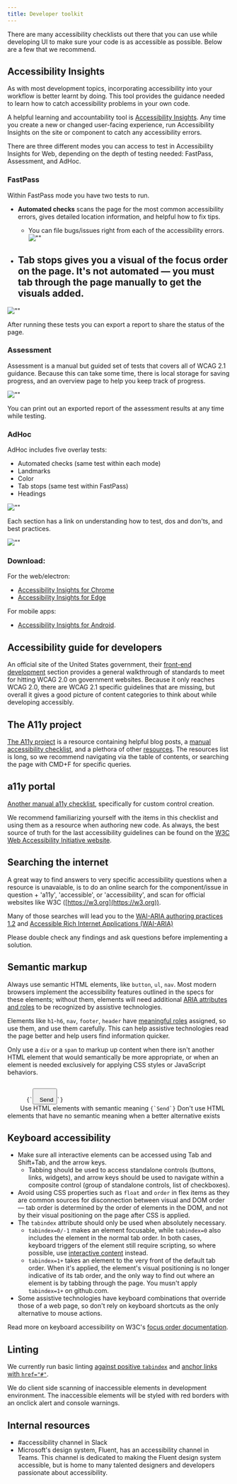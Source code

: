```yaml
---
title: Developer toolkit
---
```



There are many accessibility checklists out there that you can use while developing UI to make sure your code is as accessible as possible. Below are a few that we recommend.

## Accessibility Insights
As with most development topics, incorporating accessibility into your workflow is better learnt by doing. This tool provides the guidance needed to learn how to catch accessibility problems in your own code.  

A helpful learning and accountability tool is [Accessibility Insights](https://accessibilityinsights.io/). Any time you create a new or changed user-facing experience, run Accessibility Insights on the site or component to catch any accessibility errors.

There are three different modes you can access to test in Accessibility Insights for Web, depending on the depth of testing needed: FastPass, Assessment, and AdHoc.

### FastPass
Within FastPass mode you have two tests to run.

- **Automated checks** scans the page for the most common accessibility errors, gives detailed location information, and helpful how to fix tips. 
	- You can file bugs/issues right from each of the accessibility errors.
	![""](https://user-images.githubusercontent.com/40274682/89364887-5b11a200-d688-11ea-85c2-016e9b326b28.png)

- **Tab stops** gives you a visual of the focus order on the page. It's not automated — you must tab through the page manually to get the visuals added.
	- 
![""](https://user-images.githubusercontent.com/40274682/89364930-754b8000-d688-11ea-806d-5235f2836c4c.png)

After running these tests you can export a report to share the status of the page.

### Assessment
Assessment is a manual but guided set of tests that covers all of WCAG 2.1 guidance. Because this can take some time, there is local storage for saving progress, and an overview page to help you keep track of progress. 

![""](https://user-images.githubusercontent.com/40274682/89364973-8a281380-d688-11ea-8430-1bc8e85b68db.png)

You can print out an exported report of the assessment results at any time while testing.


### AdHoc
AdHoc includes five overlay tests:

- Automated checks (same test within each mode)
- Landmarks
- Color
- Tab stops (same test within FastPass)
- Headings

![""](https://user-images.githubusercontent.com/40274682/89365128-d4a99000-d688-11ea-9db5-c29cb4a55075.png)

Each section has a link on understanding how to test, dos and don'ts, and best practices. 

![""](https://user-images.githubusercontent.com/40274682/89365012-9f9d3d80-d688-11ea-8f26-bc918a20e34b.png)

### Download:
For the web/electron: 
- [Accessibility Insights for Chrome](https://chrome.google.com/webstore/detail/accessibility-insights-fo/pbjjkligggfmakdaogkfomddhfmpjeni)
- [Accessibility Insights for Edge](https://microsoftedge.microsoft.com/addons/detail/ghbhpcookfemncgoinjblecnilppimih)

For mobile apps: 
- [Accessibility Insights for Android](https://accessibilityinsights.io/en/downloads). 

## Accessibility guide for developers
An official site of the United States government, their [front-end development](https://accessibility.digital.gov/front-end/getting-started/) section provides a general walkthrough of standards to meet for hitting WCAG 2.0 on government websites. Because it only reaches WCAG 2.0, there are WCAG 2.1 specific guidelines that are missing, but overall it gives a good picture of content categories to think about while developing accessibly. 

## The A11y project
[The A11y project](https://www.a11yproject.com/#learn-the-fundamentals-and-principles-behind-accessible-design) is a resource containing helpful blog posts, a [manual accessibility checklist](https://www.a11yproject.com/checklist/), and a plethora of other [resources](https://www.a11yproject.com/resources/). The resources list is long, so we recommend navigating via the table of contents, or searching the page with CMD+F for specific queries. 

## a11y portal
[Another manual a11y checklist](https://www.a11yportal.com/guidelines/fundamentals/checklists.html#custom-control-checklist-developer), specifically for custom control creation.

We recommend familiarizing yourself with the items in this checklist and using them as a resource when authoring new code. As always, the best source of truth for the last accessibility guidelines can be found on the [W3C Web Accessibility Initiative website](https://www.w3.org/WAI/). 

## Searching the internet
A great way to find answers to very specific accessibility questions when a resource is unavaiable, is to do an online search for the component/issue in question + 'a11y', 'accessible', or 'accessibility', and scan for official websites like W3C ([https://w3.org](https://w3.org)). 

Many of those searches will lead you to the [WAI-ARIA authoring practices 1.2](https://www.w3.org/TR/wai-aria-practices-1.2/) and [Accessible Rich Internet Applications (WAI-ARIA)](https://www.w3.org/TR/wai-aria-1.2/)

Please double check any findings and ask questions before implementing a solution.

## Semantic markup
Always use semantic HTML elements, like `button`, `ul`, `nav`. Most modern browsers implement the accessibility features outlined in the specs for these elements; without them, elements will need additional [ARIA attributes and roles](https://www.w3.org/TR/wai-aria-1.2/) to be recognized by assistive technologies.

Elements like `h1`-`h6`, `nav`, `footer`, `header` have [meaningful roles](https://www.w3.org/TR/wai-aria-1.2/#role_definitions) assigned, so use them, and use them carefully. This can help assistive technologies read the page better and help users find information quicker.

Only use a `div` or a `span` to markup up content when there isn't another HTML element that would semantically be more appropriate, or when an element is needed exclusively for applying CSS styles or JavaScript behaviors.

<DoDontContainer stacked>
  <Do>
    <Code className="language-html">
      {`<button type="button" class="btn">
  Send
</button>`}
    </Code>
    <Caption>Use HTML elements with semantic meaning</Caption>
  </Do>
  <Dont>
    <Code className="language-html">{`<span class="btn">Send</span>`}</Code>
    <Caption>Don't use HTML elements that have no semantic meaning when a better alternative exists</Caption>
  </Dont>
</DoDontContainer>

## Keyboard accessibility
- Make sure all interactive elements can be accessed using Tab and Shift+Tab, and the arrow keys. 
  - Tabbing should be used to access standalone controls (buttons, links, widgets), and arrow keys should be used to navigate within a composite control (group of standalone controls, list of checkboxes).
- Avoid using CSS properties such as `float` and `order` in flex items as they are common sources for disconnection between visual and DOM order — tab order is determined by the order of elements in the DOM, and not by their visual positioning on the page after CSS is applied. 
- The `tabindex` attribute should only be used when absolutely necessary.
  - `tabindex=0/-1` makes an element focusable, while `tabindex=0` also includes the element in the normal tab order. In both cases, keyboard triggers of the element still require scripting, so where possible, use [interactive content](https://html.spec.whatwg.org/multipage/dom.html#interactive-content) instead.
  - `tabindex=1+` takes an element to the very front of the default tab order. When it's applied, the element's visual positioning is no longer indicative of its tab order, and the only way to find out where an element is by tabbing through the page. You musn't apply `tabindex=1+` on github.com.
- Some assistive technologies have keyboard combinations that override those of a web page, so don't rely on keyboard shortcuts as the only alternative to mouse actions.

Read more on keyboard accessibility on W3C's [focus order documentation](https://www.w3.org/WAI/WCAG21/Understanding/focus-order.html).

## Linting
We currently run basic linting [against positive `tabindex`](https://github.com/github/github/blob/8546895623677abc70f61951642f32c16de231a1/test/fast/linting/accessible_tabindex_test.rb) and [anchor links with `href="#"`](https://github.com/github/github/blob/8546895623677abc70f61951642f32c16de231a1/test/rubocop/cop/rails/link_href.rb).

We do client side scanning of inaccessible elements in development environment. The inaccessible elements will be styled with red borders with an onclick alert and console warnings.

## Internal resources
- #accessibility channel in Slack
- Microsoft's design system, Fluent, has an accessibility channel in Teams. This channel is dedicated to making the Fluent design system accessible, but is home to many talented designers and developers passionate about accessibility.
